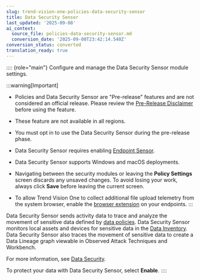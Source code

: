```yaml
---
slug: trend-vision-one-policies-data-security-sensor
title: Data Security Sensor
last_updated: '2025-09-08'
ai_context:
  source_file: policies-data-security-sensor.md
  conversion_date: '2025-09-08T23:42:14.540Z'
conversion_status: converted
translation_ready: true
---
```


:::: {role="main"}
Configure and manage the Data Security Sensor module settings.

:::warning[Important]

- Policies and Data Security Sensor are "Pre-release" features and are not considered an official release. Please review the [Pre-Release Disclaimer](pre-release-disclaimer.mdx) before using the feature.

- These feature are not available in all regions.

- You must opt in to use the Data Security Sensor during the pre-release phase.

- Data Security Sensor requires enabling [Endpoint Sensor](policies-endpoint-sensor.mdx).

- Data Security Sensor supports Windows and macOS deployments.

- Navigating between the security modules or leaving the **Policy Settings** screen discards any unsaved changes. To avoid losing your work, always click **Save** before leaving the current screen.

- To allow Trend Vision One to collect additional file upload telemetry from the system browser, enable the [browser extension](policies-browser-extension.mdx) on your endpoints.
:::

Data Security Sensor sends activity data to trace and analyze the movement of sensitive data defined by [data policies](data-policy-overview.mdx). Data Security Sensor monitors local assets and devices for sensitive data in the [Data Inventory](data-inventory.mdx). Data Security Sensor also traces the movement of sensitive data to create a Data Lineage graph viewable in Observed Attack Techniques and Workbench.

For more information, see [Data Security](data-security-overview.mdx).

To protect your data with Data Security Sensor, select **Enable**.
::::
